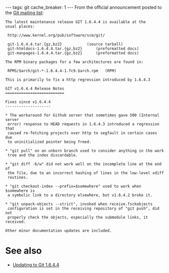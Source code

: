 ---
tags: git
cache_breaker: 1
---
From the official announcement posted to the [[Git mailing list]]:

<pre>The latest maintenance release GIT 1.6.4.4 is available at the
usual places:

 http://www.kernel.org/pub/software/scm/git/

 git-1.6.4.4.tar.{gz,bz2}			(source tarball)
 git-htmldocs-1.6.4.4.tar.{gz,bz2}		(preformatted docs)
 git-manpages-1.6.4.4.tar.{gz,bz2}		(preformatted docs)

The RPM binary packages for a few architectures are found in:

 RPMS/$arch/git-*-1.6.4.4-1.fc9.$arch.rpm	(RPM)

This is primarily to fix a http regression introduced by 1.6.4.3

GIT v1.6.4.4 Release Notes
==========================

Fixes since v1.6.4.4
--------------------

* The workaround for Github server that sometimes gave 500 (Internal server
 error) response to HEAD requests in 1.6.4.3 introduced a regression that
 caused re-fetching projects over http to segfault in certain cases due
 to uninitialized pointer being freed.

* "git pull" on an unborn branch used to consider anything in the work
 tree and the index discardable.

* "git diff -b/w" did not work well on the incomplete line at the end of
 the file, due to an incorrect hashing of lines in the low-level xdiff
 routines.

* "git checkout-index --prefix=$somewhere" used to work when $somewhere is
 a symbolic link to a directory elsewhere, but v1.6.4.2 broke it.

* "git unpack-objects --strict", invoked when receive.fsckobjects
 configuration is set in the receiving repository of "git push", did not
 properly check the objects, especially the submodule links, it received.

Other minor documentation updates are included.</pre>

= See also =

* [[Updating to Git 1.6.4.4]]
